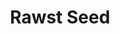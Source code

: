 ---
title: "Rawst Seed"
meta_title: "Rawst Seed craft"
description: "Craft de Rawst Seed"
rank: "e"
draft: false
name: "Rawst Seed"
recipe_img: "https://wiki.pokexgames.com/images/3/3b/Rawst_Seed.png"
level: 10
craft_time: 300
result: 1
value_npc: 1
ingredients:
  - name: "Minor Seed Bag"
    quantity: 4
    item_img: "https://wiki.pokexgames.com/images/2/25/Minor_Seed_Bag.png"
    value_npc: 1
  - name: "Essence of Fire"
    quantity: 400
    item_img: "https://wiki.pokexgames.com/images/e/e5/EssenceofFire.png"
    value_npc: 1
  - name: "Pure Grass"
    quantity: 400
    item_img: "https://wiki.pokexgames.com/images/b/bc/Pure_Grass.png"
    value_npc: 1
---